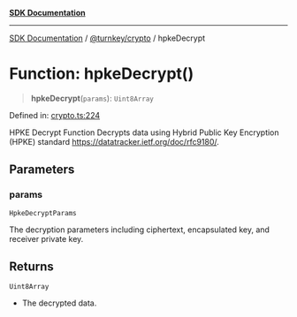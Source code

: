 [**SDK Documentation**](../../../README.mdx)

***

[SDK Documentation](../../../packages.mdx) / [@turnkey/crypto](../README.mdx) / hpkeDecrypt

# Function: hpkeDecrypt()

> **hpkeDecrypt**(`params`): `Uint8Array`

Defined in: [crypto.ts:224](https://github.com/tkhq/sdk/blob/3a88af7d1d927c6022706911d6af0f92f1440e00/packages/crypto/src/crypto.ts#L224)

HPKE Decrypt Function
Decrypts data using Hybrid Public Key Encryption (HPKE) standard https://datatracker.ietf.org/doc/rfc9180/.

## Parameters

### params

`HpkeDecryptParams`

The decryption parameters including ciphertext, encapsulated key, and receiver private key.

## Returns

`Uint8Array`

- The decrypted data.
